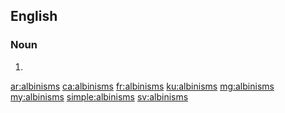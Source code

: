 ==English==

===Noun===
{{head|en|plural}}

# {{plural of|albinism|lang=en}}

[[ar:albinisms]]
[[ca:albinisms]]
[[fr:albinisms]]
[[ku:albinisms]]
[[mg:albinisms]]
[[my:albinisms]]
[[simple:albinisms]]
[[sv:albinisms]]